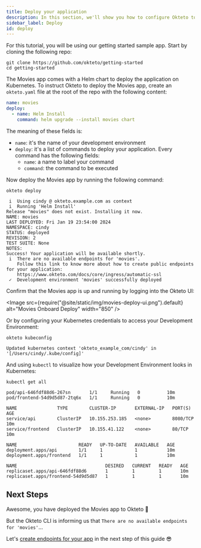 ```yaml
---
title: Deploy your application
description: In this section, we'll show you how to configure Okteto to deploy your app
sidebar_label: Deploy
id: deploy
---
```



For this tutorial, you will be using our getting started sample app. Start by cloning the following repo:

```console
git clone https://github.com/okteto/getting-started
cd getting-started
```

The Movies app comes with a Helm chart to deploy the application on Kubernetes.
To instruct Okteto to deploy the Movies app, create an `okteto.yaml` file at the root of the repo with the following content:

```yaml
name: movies
deploy:
  - name: Helm Install
    command: helm upgrade --install movies chart
```

The meaning of these fields is:

- `name`: it's the name of your development environment
- `deploy`: it's a list of commands to deploy your application. Every command has the following fields:
  - `name`: a name to label your command
  - `command`: the command to be executed

Now deploy the Movies app by running the following command:

```console
okteto deploy
```

```console
 i  Using cindy @ okteto.example.com as context
 i  Running 'Helm Install'
Release "movies" does not exist. Installing it now.
NAME: movies
LAST DEPLOYED: Fri Jan 19 23:54:00 2024
NAMESPACE: cindy
STATUS: deployed
REVISION: 2
TEST SUITE: None
NOTES:
Success! Your application will be available shortly.
 i  There are no available endpoints for 'movies'.
    Follow this link to know more about how to create public endpoints for your application:
    https://www.okteto.com/docs/core/ingress/automatic-ssl
 ✓  Development environment 'movies' successfully deployed
```

Confirm that the Movies app is up and running by logging into the Okteto UI:

<Image
  src={require("@site/static/img/movies-deploy-ui.png").default}
  alt="Movies Onboard Deploy"
  width="850"
/>

Or by configuring your Kubernetes credentials to access your Development Environment:

```console
okteto kubeconfig
```

```
Updated kubernetes context 'okteto_example_com/cindy' in '[/Users/cindy/.kube/config]'
```

And using `kubectl` to visualize how your Development Environment looks in Kubernetes:

```console
kubectl get all
```

```
pod/api-646fdf88d6-267sn       1/1     Running   0          10m
pod/frontend-54d9d5d87-2tq6x   1/1     Running   0          10m

NAME               TYPE        CLUSTER-IP       EXTERNAL-IP   PORT(S)    AGE
service/api        ClusterIP   10.155.253.185   <none>        8080/TCP   10m
service/frontend   ClusterIP   10.155.41.122    <none>        80/TCP     10m

NAME                       READY   UP-TO-DATE   AVAILABLE   AGE
deployment.apps/api        1/1     1            1           10m
deployment.apps/frontend   1/1     1            1           10m

NAME                                 DESIRED   CURRENT   READY   AGE
replicaset.apps/api-646fdf88d6       1         1         1       10m
replicaset.apps/frontend-54d9d5d87   1         1         1       10m
```

## Next Steps

Awesome, you have deployed the Movies app to Okteto 🚀

But the Okteto CLI is informing us that `There are no available endpoints for 'movies'`...

Let's [create endpoints for your app](endpoints.mdx) in the next step of this guide 😎
